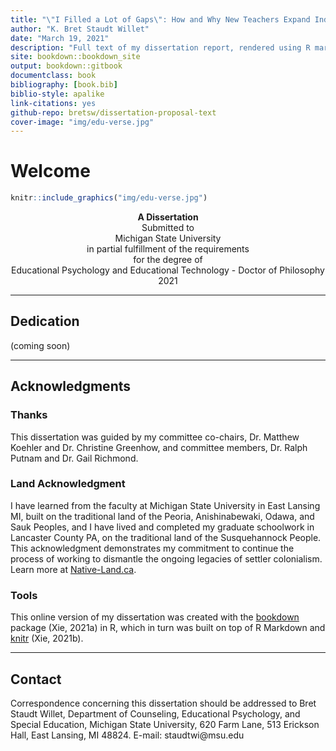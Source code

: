 ```yaml
--- 
title: "\"I Filled a Lot of Gaps\": How and Why New Teachers Expand Induction Support Systems with Social Media"
author: "K. Bret Staudt Willet"
date: "March 19, 2021"
description: "Full text of my dissertation report, rendered using R markdown and the 'bookdown' package."
site: bookdown::bookdown_site
output: bookdown::gitbook
documentclass: book
bibliography: [book.bib]
biblio-style: apalike
link-citations: yes
github-repo: bretsw/dissertation-proposal-text
cover-image: "img/edu-verse.jpg"
---
```


# Welcome {.unnumbered}

```r
knitr::include_graphics("img/edu-verse.jpg")
```

<center>**A Dissertation**</center>
<center>Submitted to</center>
<center>Michigan State University</center>
<center>in partial fulfillment of the requirements</center>
<center>for the degree of</center>
<center>Educational Psychology and Educational Technology - Doctor of Philosophy</center>
<center>2021</center>

<hr>

## Dedication {.unnumbered}

(coming soon)

<hr>

## Acknowledgments {.unnumbered}

### Thanks {.unnumbered}

This dissertation was guided by my committee co-chairs, Dr. Matthew Koehler and Dr. Christine Greenhow, and committee members, Dr. Ralph Putnam and Dr. Gail Richmond. 

### Land Acknowledgment {.unnumbered}

I have learned from the faculty at Michigan State University in East Lansing MI, built on the traditional land of the Peoria, Anishinabewaki, Odawa, and Sauk Peoples, and I have lived and completed my graduate schoolwork in Lancaster County PA, on the traditional land of the Susquehannock People. This acknowledgment demonstrates my commitment to continue the process of working to dismantle the ongoing legacies of settler colonialism. Learn more at [Native-Land.ca](https://native-land.ca/).

### Tools {.unnumbered}

This online version of my dissertation was created with the [bookdown](https://github.com/rstudio/bookdown) package (Xie, 2021a) in R, which in turn was built on top of R Markdown and [knitr](https://github.com/yihui/knitr) (Xie, 2021b).

<hr>

## Contact {.unnumbered}

Correspondence concerning this dissertation should be addressed to Bret Staudt Willet, Department of Counseling, Educational Psychology, and Special Education, Michigan State University, 620 Farm Lane, 513 Erickson Hall, East Lansing, MI 48824. E-mail: staudtwi@msu.edu


